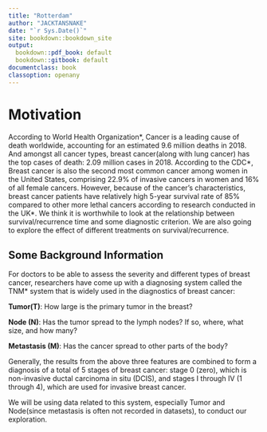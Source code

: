 ```yaml
---
title: "Rotterdam"
author: "JACKTANSNAKE"
date: "`r Sys.Date()`"
site: bookdown::bookdown_site
output: 
  bookdown::pdf_book: default
  bookdown::gitbook: default
documentclass: book
classoption: openany
---
```


# Motivation

According to World Health Organization$*$, Cancer is a leading cause of death worldwide, accounting for an estimated 9.6 million deaths in 2018. And amongst all cancer types, breast cancer(along with lung cancer) has the top cases of death: 2.09 million cases in 2018. According to the CDC$*$, Breast cancer is also the second most common cancer among women in the United States, comprising 22.9% of invasive cancers in women and 16% of all female cancers. However, because of the cancer's characteristics, breast cancer patients have relatively high 5-year survival rate of 85% compared to other more lethal cancers according to research conducted in the UK$*$. We think it is worthwhile to look at the relationship between survival/recurrence time and some diagnostic criterion. We are also going to explore the effect of different treatments on survival/recurrence.

## Some Background Information

For doctors to be able to assess the severity and different types of breast cancer, researchers have come up with a diagnosing system called the TNM$*$ system that is widely used in the diagnostics of breast cancer:

**Tumor(T)**: How large is the primary tumor in the breast? 

**Node (N)**: Has the tumor spread to the lymph nodes? If so, where, what size, and how many?

**Metastasis (M)**: Has the cancer spread to other parts of the body?

Generally, the results from the above three features are combined to form a diagnosis of a total of 5 stages of breast cancer: stage 0 (zero), which is non-invasive ductal carcinoma in situ (DCIS), and stages I through IV (1 through 4), which are used for invasive breast cancer.

We will be using data related to this system, especially Tumor and Node(since metastasis is often not recorded in datasets), to conduct our exploration.



